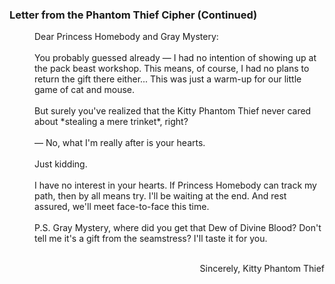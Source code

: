 ===Letter from the Phantom Thief Cipher (Continued)===
:Dear Princess Homebody and Gray Mystery:
:<br />You probably guessed already &mdash; I had no intention of showing up at the pack beast workshop. This means, of course, I had no plans to return the gift there either... This was just a warm-up for our little game of cat and mouse.
:<br />But surely you've realized that the Kitty Phantom Thief never cared about *stealing a mere trinket*, right?
:<br />&mdash; No, what I'm really after is your hearts.
:<br />Just kidding.
:<br />I have no interest in your hearts. If Princess Homebody can track my path, then by all means try. I'll be waiting at the end. And rest assured, we'll meet face-to-face this time.
:<br />P.S. Gray Mystery, where did you get that Dew of Divine Blood? Don't tell me it's a gift from the seamstress? I'll taste it for you.
:<br /><div align="right">Sincerely, Kitty Phantom Thief</div>

